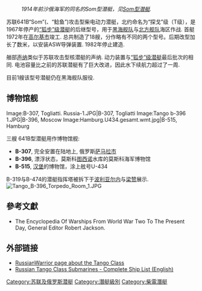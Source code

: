 {{潛艇
|名称= 641B型“鲶鱼” [[Image:Tango_class_submarine.JPG|300px]]<br /><span style="font-size:smaller;">T级潜艇在北大西洋</span>
|舰种= [[柴电动力|柴电动力]][[潜艇|攻击潜艇]]
|舰名= [[北约命名|北约代号]] T级（探戈级）
|拥有国= {{USSR}}
|制造厂= [[高尔基市|高尔基市]][[红色索尔莫沃造船厂|红色索尔莫沃造船厂]]
|前型= [[F级潜艇|F级潜艇]]
|次型= [[K级潜艇|K级潜艇]]
|数量= 共18艘,在役1艘，储备3艘，退役14艘
|狀態= 已经全部退役
|水上排水量= 3100[[吨|吨]]
|水下排水量= 3800[[吨|吨]]
|极限潜深= 安全潜深300米
|长度= 90.5[[米_(单位)|米]]
|宽度= 9.1米
|水上吃水= 7.2米
|动力系统= 三套[[柴油机组|柴油机组]]三套[[电动机|电动机]]4.6MW (6256shp)
|叶轴= 三轴三浆
|水上极速= 13[[节|节]]
|潜行极速= 16[[节|节]]
|燃料= 柴油
|乘员= 62人 (12名军官)
|鱼雷= 10具533毫米[[鱼雷发射管|鱼雷发射管]] （艏部6具 艉部4具）,配24枚鱼雷
|结构= 双壳体
|续航力= 5kn航速航行时 12000海里
}}
:''1914年前沙俄海军的同名的Som型潜艇，见[[Som型潜艇|Som型潜艇]].''

苏联641B“Som”({{lang-ru|сом}}、“鲶鱼”)攻击型柴电动力潜艇，北约命名为“探戈”级（T级），是1967年停产的[[F级潜艇|“狐步”级潜艇]]的后继型号，用于[[黑海舰队|黑海舰队]]与[[北方舰队|北方舰队]]海区作战. 首艇1972年在[[高尔基市|高尔基市]]竣工. 总共制造了18艘，分作略有不同的两个型号。后期改型加长了数米，以安装ASW导弹装置. 1982年停止建造.

艏部[[声纳|声纳]]类似于苏联攻击型核潜艇的声纳. 动力装置与[[F级潜艇|“狐步”级潜艇]]最后批次的相同. 电池容量比之前的苏联潜艇有了巨大改进，因此水下续航力超过了一周. 

目前1艘该型号潜艇仍在黑海舰队服役.

==博物馆舰==
<gallery>
Image:B-307, Togliatti. Russia-1.JPG|B-307, Togliatti
Image:Tango b-396 1.JPG|B-396, Moscow
Image:Hamburg.U434.gesamt.wmt.jpg|B-515, Hamburg
</gallery>

三艘 641B型潜艇用作博物馆舰:
* '''B-307''', 完全安置在陆地上, 俄罗斯[[萨马拉|萨马拉市]]
* '''B-396''', 漂浮状态，莫斯科[[图西诺|图西诺]]水库的莫斯科海军博物馆
* '''B-515''', [[汉堡|汉堡]]的博物馆，涂上舷号U-434 

B-319与B-474的潜艇指挥塔被拆下于[[波利亚尔内|波利亚尔内]]与[[梁赞|梁赞]]展示.
[[Image:Tango_B-396_Torpedo_Room_1.JPG|thumb]]

==參考文獻==
{{refbegin}}
*The Encyclopedia Of Warships From World War Two To The Present Day, General Editor Robert Jackson.
{{refend}}

==外部链接==
* [http://www.russianwarrior.com/STMMain.htm?1979vecindex.htm&1 RussianWarrior page about the Tango Class]{{Wayback|url=http://www.russianwarrior.com/STMMain.htm?1979vecindex.htm&1 |date=20110514171754 }}
* [https://web.archive.org/web/20110721232529/http://russian-ships.info/eng/submarines/project_641b.htm Russian Tango Class Submarines - Complete Ship List (English)]

<!-- non-breaking space to keep AWB drones from altering the space before the navbox-->
{{苏俄潜艇}}

[[Category:苏联及俄罗斯潜艇|Category:苏联及俄罗斯潜艇]]
[[Category:潛艇級別|Category:潛艇級別]]
[[Category:柴電潛艇|Category:柴電潛艇]]